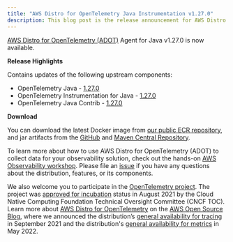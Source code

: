 ```yaml
---
title: "AWS Distro for OpenTelemetry Java Instrumentation v1.27.0"
description: This blog post is the release announcement for AWS Distro for OpenTelemetry - Instrumentation for Java v1.27.0
---
```



<SectionSeparator />

[AWS Distro for OpenTelemetry (ADOT)](https://aws-otel.github.io/) Agent for Java v1.27.0 is now available.

<SectionSeparator />

**Release Highlights**

Contains updates of the following upstream components:
* OpenTelemetry Java - [1.27.0](https://github.com/open-telemetry/opentelemetry-java/releases/tag/v1.27.0)
* OpenTelemetry Instrumentation for Java - [1.27.0](https://github.com/open-telemetry/opentelemetry-java-instrumentation/releases/tag/v1.27.0)
* OpenTelemetry Java Contrib - [1.27.0](https://github.com/open-telemetry/opentelemetry-java-contrib/releases/tag/v1.27.0)


**Download**

You can download the latest Docker image from [our public ECR repository](https://gallery.ecr.aws/aws-observability/adot-autoinstrumentation-java), and jar artifacts from the
[GitHub](https://github.com/aws-observability/aws-otel-java-instrumentation/releases/tag/v1.27.0) and [Maven Central Repository](https://central.sonatype.com/artifact/software.amazon.opentelemetry/aws-opentelemetry-agent/1.27.0).

To learn more about how to use AWS Distro for OpenTelemetry (ADOT) to collect data for your observability solution,
check out the hands-on [AWS Observability workshop](https://observability.workshop.aws/en/adot.html).
Please file an [issue](https://github.com/aws-observability/aws-otel-community/issues) if you have any
questions about the distribution, features, or its components.

We also welcome you to participate in the [OpenTelemetry project](https://github.com/open-telemetry).
The project was [approved for incubation](https://www.cncf.io/blog/2021/08/26/opentelemetry-becomes-a-cncf-incubating-project/) status
in August 2021 by the Cloud Native Computing Foundation Technical Oversight Committee (CNCF TOC). Learn more about
[AWS Distro for OpenTelemetry](https://aws.amazon.com/blogs/opensource/category/management-tools/aws-distro-for-opentelemetry/) on the
[AWS Open Source Blog](https://aws.amazon.com/blogs/opensource/category/management-tools/aws-distro-for-opentelemetry/), where we announced
the distribution’s [general availability for tracing](https://aws.amazon.com/blogs/opensource/aws-distro-for-opentelemetry-is-now-ga-for-tracing/) in September 2021
and the distribution's [general availability for metrics](https://aws.amazon.com/blogs/opensource/aws-distro-for-opentelemetry-is-now-generally-available-for-metrics/) in May 2022.
